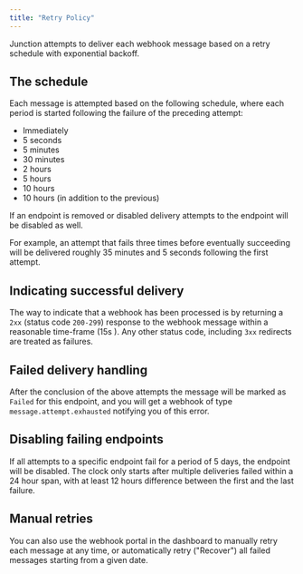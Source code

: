 ```yaml
---
title: "Retry Policy"
---
```


Junction attempts to deliver each webhook message based on a retry schedule with exponential backoff.

## **The schedule**[**​**](https://docs.svix.com/retries#the-schedule)

Each message is attempted based on the following schedule, where each period is started following the failure of the preceding attempt:

- Immediately
- 5 seconds
- 5 minutes
- 30 minutes
- 2 hours
- 5 hours
- 10 hours
- 10 hours (in addition to the previous)

If an endpoint is removed or disabled delivery attempts to the endpoint will be disabled as well.

For example, an attempt that fails three times before eventually succeeding will be delivered roughly 35 minutes and 5 seconds following the first attempt.

## **Indicating successful delivery**[**​**](https://docs.svix.com/retries#indicating-successful-delivery)

The way to indicate that a webhook has been processed is by returning a `2xx` (status code `200-299`) response to the webhook message within a reasonable time-frame (15s ). Any other status code, including `3xx` redirects are treated as failures.

## **Failed delivery handling**[**​**](https://docs.svix.com/retries#failed-delivery-handling)

After the conclusion of the above attempts the message will be marked as `Failed` for this endpoint, and you will get a webhook of type `message.attempt.exhausted` notifying you of this error.

## **Disabling failing endpoints**[**​**](https://docs.svix.com/retries#disabling-failing-endpoints)

If all attempts to a specific endpoint fail for a period of 5 days, the endpoint will be disabled. The clock only starts after multiple deliveries failed within a 24 hour span, with at least 12 hours difference between the first and the last failure.

## **Manual retries**[**​**](https://docs.svix.com/retries#manual-retries)

You can also use the webhook portal in the dashboard to manually retry each message at any time, or automatically retry ("Recover") all failed messages starting from a given date.